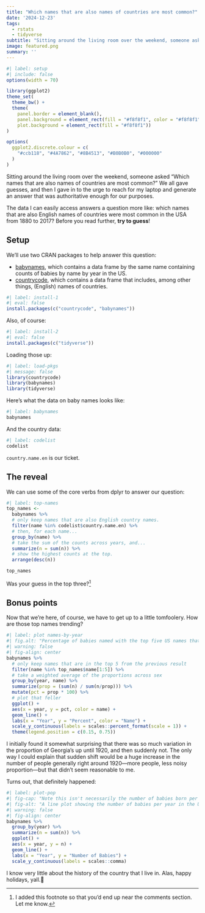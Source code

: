 ```yaml
---
title: "Which names that are also names of countries are most common?"
date: '2024-12-23'
tags:
  - rstats
  - tidyverse
subtitle: "Sitting around the living room over the weekend, someone asked this question. Let's poke at an answer."
image: featured.png
summary: ''
---
```


```r
#| label: setup
#| include: false
options(width = 70)

library(ggplot2)
theme_set(
  theme_bw() +
  theme(
    panel.border = element_blank(),
    panel.background = element_rect(fill = "#f8f8f1", color = "#f8f8f1"),
    plot.background = element_rect(fill = "#f8f8f1"))
)

options(
  ggplot2.discrete.colour = c(
    "#ccb118", "#4A7862", "#8B4513", "#B0B0B0", "#000000"
  )
)
```

Sitting around the living room over the weekend, someone asked "Which names that are also names of countries are most common?" We all gave guesses, and then I gave in to the urge to reach for my laptop and generate an answer that was authoritative enough for our purposes.

The data I can easily access answers a question more like: which names that are also English names of countries were most common in the USA from 1880 to 2017? Before you read further, **try to guess**!

## Setup

We'll use two CRAN packages to help answer this question:

* [babynames](https://hadley.github.io/babynames/), which contains a data frame by the same name containing counts of babies by name by year in the US.
* [countrycode](https://vincentarelbundock.github.io/countrycode/#/), which contains a data frame that includes, among other things, (English) names of countries.

```r
#| label: install-1
#| eval: false
install.packages(c("countrycode", "babynames"))
```

Also, of course:

```r
#| label: install-2
#| eval: false
install.packages(c("tidyverse"))
```

Loading those up:

```r
#| label: load-pkgs
#| message: false
library(countrycode)
library(babynames)
library(tidyverse)
```

Here's what the data on baby names looks like:

```r
#| label: babynames
babynames
```

And the country data:

```r
#| label: codelist
codelist
```

`country.name.en` is our ticket.

## The reveal

We can use some of the core verbs from dplyr to answer our question:

```r
#| label: top-names
top_names <-
  babynames %>%
  # only keep names that are also English country names.
  filter(name %in% codelist$country.name.en) %>%
  # then, for each name...
  group_by(name) %>%
  # take the sum of the counts across years, and...
  summarize(n = sum(n)) %>%
  # show the highest counts at the top.
  arrange(desc(n))

top_names
```

Was your guess in the top three?^[I added this footnote so that you'd end up near the comments section. Let me know.]

## Bonus points

Now that we're here, of course, we have to get up to a little tomfoolery. How are those top names trending?

```r
#| label: plot names-by-year
#| fig.alt: "Percentage of babies named with the top five US names that are also English names of countries. Georgia used to be the most popular by far (around .2%) until the 1910s or so. Chad had a big push around 1975, peaking at .4% of babies, and Jordan its own around 1990, peaking around .5%, but both were short-lived."
#| warning: false
#| fig-align: center
babynames %>%
  # only keep names that are in the top 5 from the previous result
  filter(name %in% top_names$name[1:5]) %>%
  # take a weighted average of the proportions across sex
  group_by(year, name) %>%
  summarize(prop = (sum(n) / sum(n/prop))) %>%
  mutate(pct = prop * 100) %>%
  # plot that feller
  ggplot() +
  aes(x = year, y = pct, color = name) +
  geom_line() +
  labs(x = "Year", y = "Percent", color = "Name") +
  scale_y_continuous(labels = scales::percent_format(scale = 1)) +
  theme(legend.position = c(0.15, 0.75))
```

I initially found it somewhat surprising that there was so much variation in the proportion of Georgia's up until 1920, and then suddenly not. The only way I could explain that sudden shift would be a huge increase in the number of people generally right around 1920—more people, less noisy proportion—but that didn't seem reasonable to me.

Turns out, that definitely happened:

```r
#| label: plot-pop
#| fig-cap: "Note this isn't necessarily the number of babies born per year in the U.S. as the data includes only those names/sexes/years corresponding to at least 5 babies."
#| fig-alt: "A line plot showing the number of babies per year in the US from 1880 to now. The important part for this part is that the number of babies per year skyrocketed from 500,000 to 2,500,000 between 1910 and 1920."
#| warning: false
#| fig-align: center
babynames %>% 
  group_by(year) %>% 
  summarize(n = sum(n)) %>% 
  ggplot() + 
  aes(x = year, y = n) + 
  geom_line() +
  labs(x = "Year", y = "Number of Babies") +
  scale_y_continuous(labels = scales::comma)
```

I know very little about the history of the country that I live in. Alas, happy holidays, yall.🎄

